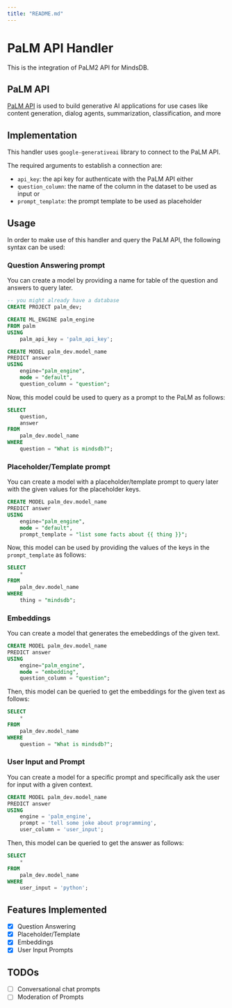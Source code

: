 ```yaml
---
title: "README.md"
---
```


# PaLM API Handler

This is the integration of PaLM2 API for MindsDB.

## PaLM API

[PaLM API](https://developers.generativeai.google/products/palm) is used to build generative AI applications for use cases like content generation, dialog agents, summarization, classification, and more


## Implementation

This handler uses `google-generativeai` library to connect to the PaLM API.

The required arguments to establish a connection are:

* `api_key`: the api key for authenticate with the PaLM API
either
* `question_column`: the name of the column in the dataset to be used as input
or
* `prompt_template`: the prompt template to be used as placeholder


## Usage

In order to make use of this handler and query the PaLM API, the following syntax can be used:

### Question Answering prompt

You can  create a model by providing a name for table of the question and answers to query later.

```sql
-- you might already have a database
CREATE PROJECT palm_dev;

CREATE ML_ENGINE palm_engine
FROM palm
USING
    palm_api_key = 'palm_api_key';

CREATE MODEL palm_dev.model_name
PREDICT answer
USING
    engine="palm_engine",
    mode = "default",
    question_column = "question";
```

Now, this model could be used to query as a prompt to the PaLM as follows:

```sql
SELECT
    question,
    answer
FROM
    palm_dev.model_name
WHERE
    question = "What is mindsdb?";
```

### Placeholder/Template prompt

You can create a model with a placeholder/template prompt to query later with the given values for the placeholder keys.

```sql
CREATE MODEL palm_dev.model_name
PREDICT answer
USING
    engine="palm_engine",
    mode = "default",
    prompt_template = "list some facts about {{ thing }}";
```

Now, this model can be used by providing the values of the keys in the `prompt_template` as follows:

```sql
SELECT
    *
FROM
    palm_dev.model_name
WHERE
    thing = "mindsdb";
```

### Embeddings

You can create a model that generates the emebeddings of the given text.

```sql
CREATE MODEL palm_dev.model_name
PREDICT answer
USING
    engine="palm_engine",
    mode = "embedding",
    question_column = "question";
```

Then, this model can be queried to get the embeddings for the given text as follows:

```sql
SELECT
    *
FROM
    palm_dev.model_name
WHERE
    question = "What is mindsdb?";
```

### User Input and Prompt

You can create a model for a specific prompt and specifically ask the user for input with a given context.

```sql
CREATE MODEL palm_dev.model_name
PREDICT answer
USING
    engine = 'palm_engine',
    prompt = 'tell some joke about programming',
    user_column = 'user_input';
```

Then, this model can be queried to get the answer as follows:

```sql
SELECT
    *
FROM
    palm_dev.model_name
WHERE
    user_input = 'python';
```

## Features Implemented

- [x] Question Answering
- [x] Placeholder/Template
- [x] Embeddings
- [x] User Input Prompts

## TODOs

- [ ] Conversational chat prompts
- [ ] Moderation of Prompts
